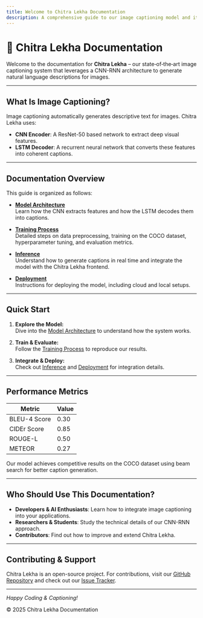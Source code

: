 ```yaml
---
title: Welcome to Chitra Lekha Documentation
description: A comprehensive guide to our image captioning model and its integration.
---
```



# 🌟 Chitra Lekha Documentation

Welcome to the documentation for **Chitra Lekha** – our state‑of‑the‑art image captioning system that leverages a CNN-RNN architecture to generate natural language descriptions for images.


---

## What Is Image Captioning?

Image captioning automatically generates descriptive text for images. Chitra Lekha uses:
- **CNN Encoder**: A ResNet-50 based network to extract deep visual features.
- **LSTM Decoder**: A recurrent neural network that converts these features into coherent captions.

---

## Documentation Overview

This guide is organized as follows:

- **[Model Architecture](./docs/model.mdx)**  
  Learn how the CNN extracts features and how the LSTM decodes them into captions.

- **[Training Process](./docs/training.mdx)**  
  Detailed steps on data preprocessing, training on the COCO dataset, hyperparameter tuning, and evaluation metrics.

- **[Inference](./docs/inference.mdx)**  
  Understand how to generate captions in real time and integrate the model with the Chitra Lekha frontend.

- **[Deployment](./docs/deployment.mdx)**  
  Instructions for deploying the model, including cloud and local setups.

---

## Quick Start

1. **Explore the Model:**  
   Dive into the [Model Architecture](./docs/model.mdx) to understand how the system works.

2. **Train & Evaluate:**  
   Follow the [Training Process](./docs/training.mdx) to reproduce our results.

3. **Integrate & Deploy:**  
   Check out [Inference](./docs/inference.mdx) and [Deployment](./docs/deployment.mdx) for integration details.

---

## Performance Metrics

| Metric        | Value  |
|---------------|--------|
| BLEU-4 Score  | 0.30   |
| CIDEr Score   | 0.85   |
| ROUGE-L       | 0.50   |
| METEOR        | 0.27   |

Our model achieves competitive results on the COCO dataset using beam search for better caption generation.

---

## Who Should Use This Documentation?

- **Developers & AI Enthusiasts**: Learn how to integrate image captioning into your applications.
- **Researchers & Students**: Study the technical details of our CNN-RNN approach.
- **Contributors**: Find out how to improve and extend Chitra Lekha.

---

## Contributing & Support

Chitra Lekha is an open-source project. For contributions, visit our [GitHub Repository](https://github.com/yourusername/chitra-lekha) and check out our [Issue Tracker](https://github.com/yourusername/chitra-lekha/issues).

---

*Happy Coding & Captioning!*

© 2025 Chitra Lekha Documentation
